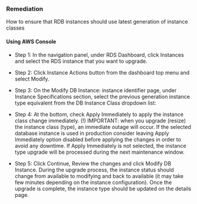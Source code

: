 ### Remediation

How to ensure that RDB instances should use latest generation of instance classes

#### Using AWS Console

- Step 1: In the navigation panel, under RDS Dashboard, click Instances and select the RDS instance that you want to upgrade.

- Step 2: Click Instance Actions button from the dashboard top menu and select Modify.

- Step 3: On the Modify DB Instance: instance identifier page, under Instance Specifications section, select the previous generation instance type equivalent from the DB Instance Class dropdown list:
- Step 4: At the bottom, check Apply Immediately to apply the instance class change immediately.
  (!) IMPORTANT: when you upgrade (resize) the instance class (type), an immediate outage will occur. If the selected database instance is used in production consider leaving Apply Immediately option disabled before applying the changes in order to avoid any downtime. If Apply Immediately is not selected, the instance type upgrade will be processed during the next maintenance window.

- Step 5: Click Continue, Review the changes and click Modify DB Instance.
  During the upgrade process, the instance status should change from available to modifying and back to available (it may take few minutes depending on the instance configuration). Once the upgrade is complete, the instance type should be updated on the details page.
